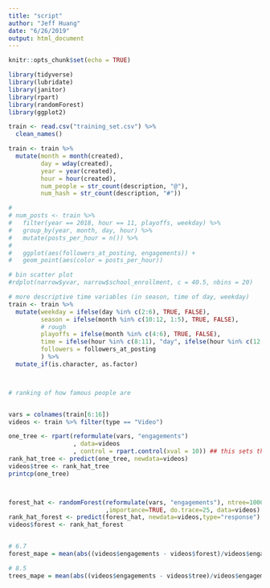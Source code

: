 ```yaml
---
title: "script"
author: "Jeff Huang"
date: "6/26/2019"
output: html_document
---
```


```r
knitr::opts_chunk$set(echo = TRUE)

library(tidyverse)
library(lubridate)
library(janitor)
library(rpart)
library(randomForest)
library(ggplot2)

```

```r

train <- read.csv("training_set.csv") %>% 
  clean_names()

train <- train %>% 
  mutate(month = month(created),
         day = wday(created),
         year = year(created),
         hour = hour(created),
         num_people = str_count(description, "@"),
         num_hash = str_count(description, "#"))


```


```r

# 
# num_posts <- train %>% 
#   filter(year == 2018, hour == 11, playoffs, weekday) %>% 
#   group_by(year, month, day, hour) %>% 
#   mutate(posts_per_hour = n()) %>% 
#   
#   ggplot(aes(followers_at_posting, engagements)) +
#   geom_point(aes(color = posts_per_hour))

# bin scatter plot
#rdplot(narrow$yvar, narrow$school_enrollment, c = 40.5, nbins = 20) 

```


```r
# more descriptive time variables (in season, time of day, weekday)
train <- train %>% 
  mutate(weekday = ifelse(day %in% c(2:6), TRUE, FALSE),
         season = ifelse(month %in% c(10:12, 1:5), TRUE, FALSE),
         # rough
         playoffs = ifelse(month %in% c(4:6), TRUE, FALSE),
         time = ifelse(hour %in% c(8:11), "day", ifelse(hour %in% c(12:13), "lunch", ifelse(hour %in% c(14:16), "afternoon", ifelse(hour %in% c(17:24), "night", "none")))),
         followers = followers_at_posting
         ) %>% 
  mutate_if(is.character, as.factor)



# ranking of how famous people are



```


```r

vars = colnames(train[6:16])
videos <- train %>% filter(type == "Video")

one_tree <- rpart(reformulate(vars, "engagements")
                  , data=videos
                  , control = rpart.control(xval = 10)) ## this sets the number of folds for cross validation.
rank_hat_tree <- predict(one_tree, newdata=videos)
videos$tree <- rank_hat_tree
printcp(one_tree)



forest_hat <- randomForest(reformulate(vars, "engagements"), ntree=1000, mtry=11, maxnodes=100
                           ,importance=TRUE, do.trace=25, data=videos)
rank_hat_forest <- predict(forest_hat, newdata=videos,type="response")
videos$forest <- rank_hat_forest


# 6.7
forest_mape = mean(abs((videos$engagements - videos$forest)/videos$engagements)*100)

# 8.5
trees_mape = mean(abs((videos$engagements - videos$tree)/videos$engagements)*100)

```

